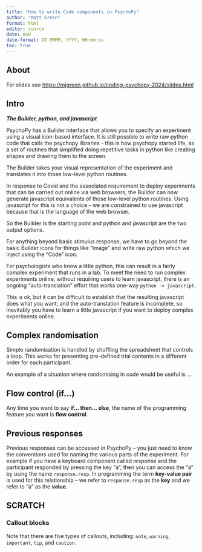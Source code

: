 ```yaml
---
title: "How to write Code components in PsychoPy"
author: "Matt Green"
format: html
editor: source
date: now
date-format: DD MMMM, YYYY, HH:mm:ss
toc: true
---
```


## About

For slides see [https://mjgreen.github.io/coding-psychopy-2024/slides.html](https://mjgreen.github.io/coding-psychopy-2024/slides.html){target="_blank"}

## Intro

***The Builder, python, and javascript***

PsychoPy has a Builder interface that allows you to specify an experiment using a visual icon-based interface. It is still possible to write raw python code that calls the psychopy libraries - this is how psychopy started life, as a set of routines that simplified doing repetitive tasks in python like creating shapes and drawing them to the screen.

The Builder takes your visual representation of the experiment and translates it into those low-level python routines.

In response to Covid and the associated requirement to deploy experiments that can be carried out online via web browsers, the Builder can now generate javascript equivalents of those low-level python routines. Using javascript for this is not a choice - we are constrained to use javascript because that is the language of the web browser. 

So the Builder is the starting point and python and javascript are the two output options.

For anything beyond basic stimulus response, we have to go beyond the basic Builder icons for things like "image" and write raw python which we inject using the "Code" icon.

For psychologists who know a little python, this can result in a fairly complex experiment that runs in a lab. To meet the need to run complex experiments online, without requiring users to learn javascript, there is an ongoing "auto-translation" effort that works one-way `python -> javascript`. 

This is ok, but it can be difficult to establish that the resulting javascript does what you want; and the auto-translation feature is incomplete, so inevitably you have to learn a little javascript if you want to deploy complex experiments online.

## Complex randomisation

Simple randomisation is handled by shuffling the spreadsheet that controls a loop. This works for presenting pre-defined trial contents in a different order for each participant.

An example of a situation where randomising in code would be useful is ...

## Flow control (if...)

Any time you want to say **if... then... else**, the name of the programming feature you want is **flow control**.

## Previous responses

Previous responses can be accessed in PsychoPy -- you just need to know the conventions used for naming the various parts of the experiment. For example if you have a keyboard component called *response* and the participant responded by pressing the key "a", then you can access the "a" by using the name `response.resp`. In programming the term **key-value pair** is used for this relationship -- we refer to `response.resp` as the **key** and we refer to "a" as the **value**.

## SCRATCH

### Callout blocks

::: {.callout-note}
Note that there are five types of callouts, including:
`note`, `warning`, `important`, `tip`, and `caution`.
:::

